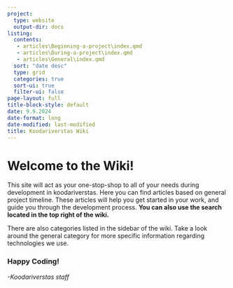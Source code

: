 ```yaml
---
project:
  type: website
  output-dir: docs
listing:
  contents: 
   - articles\Beginning-a-project\index.qmd
   - articles\During-a-project\index.qmd
   - articles\General\index.qmd
  sort: "date desc"
  type: grid
  categories: true
  sort-ui: true
  filter-ui: false
page-layout: full
title-block-style: default
date: 9.9.2024
date-format: long
date-modified: last-modified
title: Koodariverstas Wiki
---
```


# Welcome to the Wiki!

This site will act as your one-stop-shop to all of your needs during development in koodariverstas. Here you can find articles based on general project timeline. These articles will help you get started in your work, and guide you through the development process. **You can also use the search located in the top right of the wiki.**

There are also categories listed in the sidebar of the wiki. Take a look around the general category for more specific information regarding technologies we use.

### Happy Coding!

*-Koodariverstas staff*
